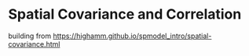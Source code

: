 # Spatial Covariance and Correlation

building from <https://highamm.github.io/spmodel_intro/spatial-covariance.html>
